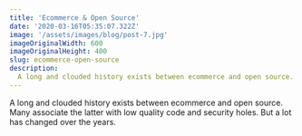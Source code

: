 ```yaml
---
title: 'Ecommerce & Open Source'
date: '2020-03-16T05:35:07.322Z'
image: '/assets/images/blog/post-7.jpg'
imageOriginalWidth: 600
imageOriginalHeight: 400
slug: ecommerce-open-source
description:
  A long and clouded history exists between ecommerce and open source. Many associate the latter with low quality code and security holes. But a lot has changed over the years.
---
```


A long and clouded history exists between ecommerce and open source. Many associate the latter with low quality code and security holes. But a lot has changed over the years.
